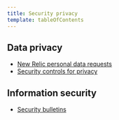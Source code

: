 ```yaml
---
title: Security privacy
template: tableOfContents
---
```


## Data privacy

* [New Relic personal data requests](/docs/security/security-privacy/data-privacy/new-relic-personal-data-requests)
* [Security controls for privacy](/docs/security/security-privacy/data-privacy/security-controls-privacy)

## Information security

* [Security bulletins](/docs/security/security-privacy/information-security/security-bulletins)
